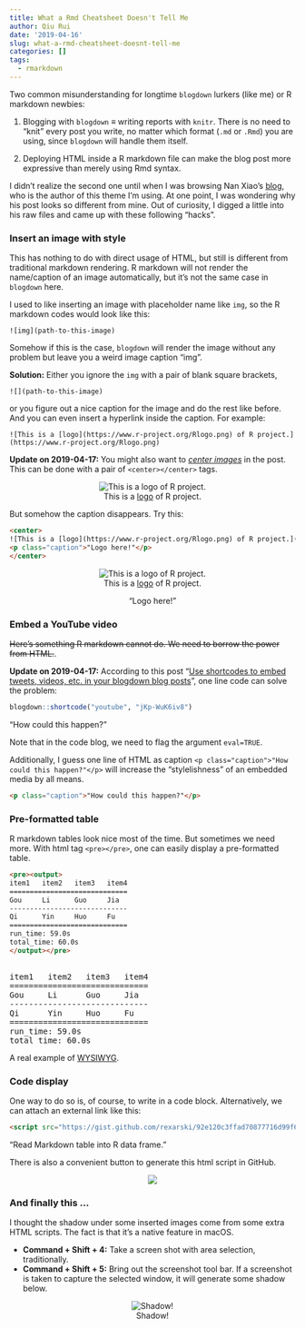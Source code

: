 ```yaml
---
title: What a Rmd Cheatsheet Doesn't Tell Me
author: Qiu Rui
date: '2019-04-16'
slug: what-a-rmd-cheatsheet-doesnt-tell-me
categories: []
tags:
  - rmarkdown
---
```


Two common misunderstanding for longtime `blogdown` lurkers (like me) or R markdown newbies:

1. Blogging with `blogdown` $\equiv$ writing reports with `knitr`. There is no need to "knit" every post you write, no matter which format (`.md` or `.Rmd`) you are using, since `blogdown` will handle them itself.

2. Deploying HTML inside a R markdown file can make the blog post more expressive than merely using Rmd syntax.

I didn't realize the second one until when I was browsing Nan Xiao's [blog](https://nanx.me/blog/), who is the author of this theme I'm using. At one point, I was wondering why his post looks so different from mine. Out of curiosity, I digged a little into his raw files and came up with these following "hacks".

### Insert an image with style

This has nothing to do with direct usage of HTML, but still is different from traditional markdown rendering. R markdown will not render the name/caption of an image automatically, but it's not the same case in `blogdown` here.

I used to like inserting an image with placeholder name like `img`, so the R markdown codes would look like this:

```
![img](path-to-this-image)
```

Somehow if this is the case, `blogdown` will render the image without any problem but leave you a weird image caption "img".

**Solution:** Either you ignore the `img` with a pair of blank square brackets,

```
![](path-to-this-image)
```
or you figure out a nice caption for the image and do the rest like before. And you can even insert a hyperlink inside the caption. For example:

```
![This is a [logo](https://www.r-project.org/Rlogo.png) of R project.](https://www.r-project.org/Rlogo.png)
```

**Update on 2019-04-17:** You might also want to *[center images](https://stackoverflow.com/questions/24677642/centering-image-and-text-in-r-markdown-for-a-pdf-report)* in the post. This can be done with a pair of `<center></center>` tags.

<center>
![This is a [logo](https://www.r-project.org/Rlogo.png) of R project.](https://www.r-project.org/Rlogo.png)
</center>
<p></p>

But somehow the caption disappears. Try this:

```html
<center>
![This is a [logo](https://www.r-project.org/Rlogo.png) of R project.](https://www.r-project.org/Rlogo.png)
<p class="caption">"Logo here!"</p>
</center>
```

<center>
![This is a [logo](https://www.r-project.org/Rlogo.png) of R project.](https://www.r-project.org/Rlogo.png)
<p class="caption">"Logo here!"</p>
</center>

### Embed a YouTube video

<strike>Here's something R markdown cannot do. We need to borrow the power from HTML.</strike>.

**Update on 2019-04-17:** According to this post "[Use shortcodes to embed tweets, videos, etc. in your blogdown blog posts ](http://www.reigo.eu/2018/04/shortcodes/)", one line code can solve the problem:

```r
blogdown::shortcode("youtube", "jKp-WuK6iv8")
```

<p class="caption">"How could this happen?"</p>

<p></p>

Note that in the code blog, we need to flag the argument `eval=TRUE`.

Additionally, I guess one line of HTML as caption `<p class="caption">"How could this happen?"</p>` will increase the "stylelishness" of an embedded media by all means.

```html
<p class="caption">"How could this happen?"</p>
```

### Pre-formatted table

R markdown tables look nice most of the time. But sometimes we need more. With html tag `<pre></pre>`, one can easily display a pre-formatted table.

```html
<pre><output>
item1   item2   item3   item4
=============================
Gou     Li      Guo     Jia
-----------------------------
Qi      Yin     Huo     Fu
=============================
run_time: 59.0s
total_time: 60.0s
</output></pre>
```

<pre><output>
item1   item2   item3   item4
=============================
Gou     Li      Guo     Jia
-----------------------------
Qi      Yin     Huo     Fu
=============================
run_time: 59.0s
total_time: 60.0s
</output></pre>

A real example of [WYSIWYG](https://en.wikipedia.org/wiki/WYSIWYG).

### Code display

One way to do so is, of course, to write in a code block. Alternatively, we can attach an external link like this:

```html
<script src="https://gist.github.com/rexarski/92e120c3ffad70877716d99f6bfd66a3.js"></script>
```

<script src="https://gist.github.com/rexarski/92e120c3ffad70877716d99f6bfd66a3.js"></script>
<p class="caption">"Read Markdown table into R data frame."</p>

There is also a convenient button to generate this html script in GitHub.

<center>

![](/image/embed.png)

</center>

### And finally this ...

I thought the shadow under some inserted images come from some extra HTML scripts. The fact is that it's a native feature in macOS.

- **Command + Shift + 4:** Take a screen shot with area selection, traditionally.
- **Command + Shift + 5:** Bring out the screenshot tool bar. If a screenshot is taken to capture the selected window, it will generate some shadow below.

<center>
![Shadow!](/image/shadow.png)
</center>
